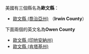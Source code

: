 美國有三個縣名為'''歐文縣'''：
* [[歐文縣_(喬治亞州)|歐文縣 (喬治亞州)]] （'''Irwin County'''）

下面兩個的英文名為'''Owen County'''
* [[歐文縣_(印地安納州)|歐文縣 (印地安納州)]] 
* [[歐文縣_(肯塔基州)|歐文縣 (肯塔基州)]]
{{disambig|O歐文縣|Cat=三字县名消歧义}}
